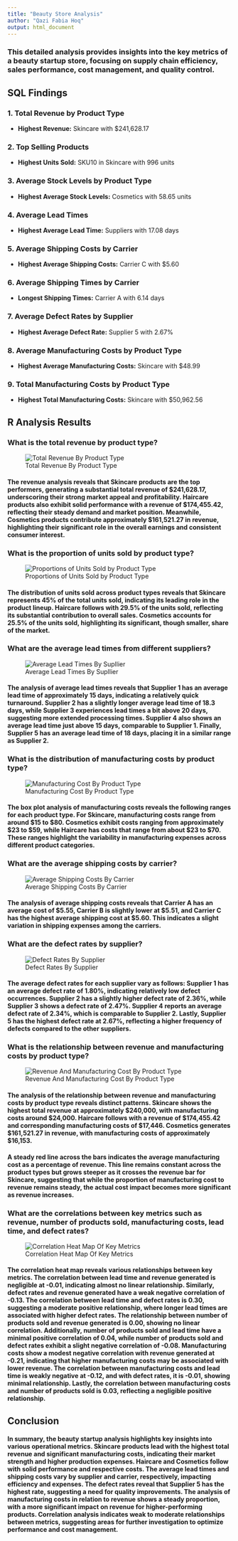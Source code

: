 ---
title: "Beauty Store Analysis"
author: "Qazi Fabia Hoq"
output: html_document
---

### This detailed analysis provides insights into the key metrics of a beauty startup store, focusing on supply chain efficiency, sales performance, cost management, and quality control.

## SQL Findings

### 1. Total Revenue by Product Type

- **Highest Revenue:** Skincare with $241,628.17

### 2. Top Selling Products

- **Highest Units Sold:** SKU10 in Skincare with 996 units

### 3. Average Stock Levels by Product Type

- **Highest Average Stock Levels:** Cosmetics with 58.65 units

### 4. Average Lead Times

- **Highest Average Lead Time:** Suppliers with 17.08 days

### 5. Average Shipping Costs by Carrier

- **Highest Average Shipping Costs:** Carrier C with $5.60

### 6. Average Shipping Times by Carrier

- **Longest Shipping Times:** Carrier A with 6.14 days

### 7. Average Defect Rates by Supplier

- **Highest Average Defect Rate:** Supplier 5 with 2.67%

### 8. Average Manufacturing Costs by Product Type

- **Highest Average Manufacturing Costs:** Skincare with $48.99

### 9. Total Manufacturing Costs by Product Type

- **Highest Total Manufacturing Costs:** Skincare with $50,962.56


## R Analysis Results

### What is the total revenue by product type?

![Total Revenue By Product Type](./Pic_Output/Total_Revenue_By_Product_Type.png)

#### The revenue analysis reveals that Skincare products are the top performers, generating a substantial total revenue of $241,628.17, underscoring their strong market appeal and profitability. Haircare products also exhibit solid performance with a revenue of $174,455.42, reflecting their steady demand and market position. Meanwhile, Cosmetics products contribute approximately $161,521.27 in revenue, highlighting their significant role in the overall earnings and consistent consumer interest.


### What is the proportion of units sold by product type?

![Proportions of Units Sold by Product Type](./Pic_Output/Proportions_of_Unit_SoldBy_ProductType.png)         

#### The distribution of units sold across product types reveals that Skincare represents 45% of the total units sold, indicating its leading role in the product lineup. Haircare follows with 29.5% of the units sold, reflecting its substantial contribution to overall sales. Cosmetics accounts for 25.5% of the units sold, highlighting its significant, though smaller, share of the market.


### What are the average lead times from different suppliers?

![Average Lead Times By Supllier](./Pic_Output/Average_LeadTime_by_Supplier.png)  

#### The analysis of average lead times reveals that Supplier 1 has an average lead time of approximately 15 days, indicating a relatively quick turnaround. Supplier 2 has a slightly longer average lead time of 18.3 days, while Supplier 3 experiences lead times a bit above 20 days, suggesting more extended processing times. Supplier 4 also shows an average lead time just above 15 days, comparable to Supplier 1. Finally, Supplier 5 has an average lead time of 18 days, placing it in a similar range as Supplier 2.


### What is the distribution of manufacturing costs by product type?

![Manufacturing Cost By Product Type](./Pic_Output/Manufacturing_Costs_by_Product_Type.png)  

#### The box plot analysis of manufacturing costs reveals the following ranges for each product type. For Skincare, manufacturing costs range from around $15 to $80. Cosmetics exhibit costs ranging from approximately $23 to $59, while Haircare has costs that range from about $23 to $70. These ranges highlight the variability in manufacturing expenses across different product categories.

### What are the average shipping costs by carrier? 

![Average Shipping Costs By Carrier](./Pic_Output/Average_Shipping_Costby_Carrier.png)  

#### The analysis of average shipping costs reveals that Carrier A has an average cost of $5.55, Carrier B is slightly lower at $5.51, and Carrier C has the highest average shipping cost at $5.60. This indicates a slight variation in shipping expenses among the carriers.

### What are the defect rates by supplier? 

![Defect Rates By Supplier](./Pic_Output/Defect_Rates_By_Supplier.png)  

#### The average defect rates for each supplier vary as follows: Supplier 1 has an average defect rate of 1.80%, indicating relatively low defect occurrences. Supplier 2 has a slightly higher defect rate of 2.36%, while Supplier 3 shows a defect rate of 2.47%. Supplier 4 reports an average defect rate of 2.34%, which is comparable to Supplier 2. Lastly, Supplier 5 has the highest defect rate at 2.67%, reflecting a higher frequency of defects compared to the other suppliers.


### What is the relationship between revenue and manufacturing costs by product type?

![Revenue And Manufacturing Cost By Product Type](./Pic_Output/Revenue_ManufacturingCost_by_ProductType.png)  

#### The analysis of the relationship between revenue and manufacturing costs by product type reveals distinct patterns. Skincare shows the highest total revenue at approximately $240,000, with manufacturing costs around $24,000. Haircare follows with a revenue of $174,455.42 and corresponding manufacturing costs of $17,446. Cosmetics generates $161,521.27 in revenue, with manufacturing costs of approximately $16,153.

#### A steady red line across the bars indicates the average manufacturing cost as a percentage of revenue. This line remains constant across the product types but grows steeper as it crosses the revenue bar for Skincare, suggesting that while the proportion of manufacturing cost to revenue remains steady, the actual cost impact becomes more significant as revenue increases.

### What are the correlations between key metrics such as revenue, number of products sold, manufacturing costs, lead time, and defect rates?

![Correlation Heat Map Of Key Metrics](./Pic_Output/Correltion_Heatmap_of_Key_Metrics.png) 

#### The correlation heat map reveals various relationships between key metrics. The correlation between lead time and revenue generated is negligible at -0.01, indicating almost no linear relationship. Similarly, defect rates and revenue generated have a weak negative correlation of -0.13. The correlation between lead time and defect rates is 0.30, suggesting a moderate positive relationship, where longer lead times are associated with higher defect rates. The relationship between number of products sold and revenue generated is 0.00, showing no linear correlation. Additionally, number of products sold and lead time have a minimal positive correlation of 0.04, while number of products sold and defect rates exhibit a slight negative correlation of -0.08. Manufacturing costs show a modest negative correlation with revenue generated at -0.21, indicating that higher manufacturing costs may be associated with lower revenue. The correlation between manufacturing costs and lead time is weakly negative at -0.12, and with defect rates, it is -0.01, showing minimal relationship. Lastly, the correlation between manufacturing costs and number of products sold is 0.03, reflecting a negligible positive relationship.


## Conclusion

#### In summary, the beauty startup analysis highlights key insights into various operational metrics. Skincare products lead with the highest total revenue and significant manufacturing costs, indicating their market strength and higher production expenses. Haircare and Cosmetics follow with solid performance and respective costs. The average lead times and shipping costs vary by supplier and carrier, respectively, impacting efficiency and expenses. The defect rates reveal that Supplier 5 has the highest rate, suggesting a need for quality improvements. The analysis of manufacturing costs in relation to revenue shows a steady proportion, with a more significant impact on revenue for higher-performing products. Correlation analysis indicates weak to moderate relationships between metrics, suggesting areas for further investigation to optimize performance and cost management.




